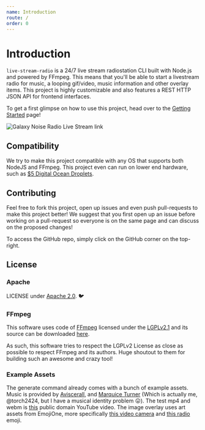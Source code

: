 ```yaml
---
name: Introduction
route: /
order: 0
---
```


# Introduction
`live-stream-radio` is a 24/7 live stream radiostation CLI built with Node.js and powered by FFmpeg. This means that you'll be able to start a livestream radio for music, a looping gif/video, music information and other overlay items. This project is highly customizable and also features a REST HTTP JSON API for frontend interfaces.

To get a first glimpse on how to use this project, head over to the [Getting Started](/cli/getting-started) page!

![Galaxy Noise Radio Live Stream link](https://files.aaronthedev.com/$/zk7xg)

## Compatibility
We try to make this project compatible with any OS that supports both NodeJS and FFmpeg. This project even can run on lower end hardware, such as [$5 Digital Ocean Droplets](https://www.digitalocean.com/pricing/).

## Contributing

Feel free to fork this project, open up issues and even push pull-requests to make this project better! We suggest that you first open up an issue before working on a pull-request so everyone is on the same page and can discuss on the proposed changes!

To access the GitHub repo, simply click on the GitHub corner on the top-right.

## License
### Apache
LICENSE under [Apache 2.0](https://choosealicense.com/licenses/apache-2.0/). 🐦

### FFmpeg
This software uses code of [FFmpeg](http://ffmpeg.org/) licensed under the [LGPLv2.1](http://www.gnu.org/licenses/old-licenses/lgpl-2.1.html) and its source can be downloaded [here](https://github.com/torch2424/live-stream-radio/blob/master/deps/ffmpeg).

As such, this software tries to respect the LGPLv2 License as close as possible to respect FFmpeg and its authors. Huge shoutout to them for building such an awesome and crazy tool!

### Example Assets
The generate command already comes with a bunch of example assets. Music is provided by [Aviscerall](https://aviscerall.bandcamp.com/), and [Marquice Turner](https://marquiceturner.bandcamp.com/) (Which is actually me, @torch2424, but I have a musical identity problem 😛). The test mp4 and webm is [this](https://www.youtube.com/watch?v=uuY1RXZyUFs) public domain YouTube video. The image overlay uses art assets from EmojiOne, more specifically [this video camera](https://www.emojione.com/emoji/1f4f9) and [this radio](https://www.emojione.com/emoji/1f4fb) emoji.

